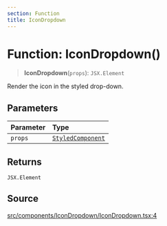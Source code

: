```yaml
---
section: Function
title: IconDropdown
---
```


# Function: IconDropdown()

> **IconDropdown**(`props`): `JSX.Element`

Render the icon in the styled drop-down.

## Parameters

| Parameter | Type |
| :------ | :------ |
| `props` | [`StyledComponent`](/api/latest/type-aliases/StyledComponent.mdx) |

## Returns

`JSX.Element`

## Source

[src/components/IconDropdown/IconDropdown.tsx:4](https://github.com/gpbl/react-day-picker/blob/a8bfa5451/src/components/IconDropdown/IconDropdown.tsx#L4)
